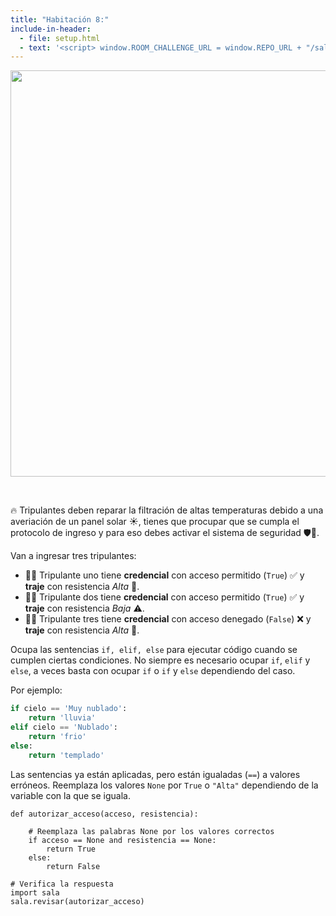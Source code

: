 ```yaml
---
title: "Habitación 8:"
include-in-header:
  - file: setup.html
  - text: '<script> window.ROOM_CHALLENGE_URL = window.REPO_URL + "/sala_08.py"; </script>'
---
```


<center>
<img src="./sala_06.png" width="650">
</center>

<br/>

🔥 Tripulantes deben reparar la filtración de altas temperaturas debido a una averiación de un panel solar ☀️,
tienes que procupar que se cumpla el protocolo de ingreso y para eso debes activar el sistema de seguridad 🛡️🚨.

Van a ingresar tres tripulantes:

- 👨‍🚀 Tripulante uno tiene **credencial** con acceso permitido (`True`) ✅ y **traje** con resistencia _Alta_ 🧤.
- 👨‍🚀 Tripulante dos tiene **credencial** con acceso permitido (`True`) ✅ y **traje** con resistencia _Baja_ ⚠️.
- 👨‍🚀 Tripulante tres tiene **credencial** con acceso denegado (`False`) ❌ y **traje** con resistencia _Alta_ 🧤.

<div class="alert alert-info">

Ocupa las sentencias `if, elif, else` para ejecutar código cuando se cumplen ciertas condiciones. No siempre
es necesario ocupar `if`, `elif` y `else`, a veces basta con ocupar `if` o `if` y `else` dependiendo del caso.

Por ejemplo:
```python
if cielo == 'Muy nublado':
    return 'lluvia'
elif cielo == 'Nublado':
    return 'frio'
else:
    return 'templado'
```

</div>

::: {.callout-tip title="Pista" collapse="true"}
Las sentencias ya están aplicadas, pero están igualadas (`==`) a valores erróneos. Reemplaza
 los valores `None` por `True` o `"Alta"` dependiendo de la variable con la que se iguala.

:::


```pyodide-python

def autorizar_acceso(acceso, resistencia):

    # Reemplaza las palabras None por los valores correctos
    if acceso == None and resistencia == None:
        return True
    else:
        return False

# Verifica la respuesta
import sala
sala.revisar(autorizar_acceso)
```